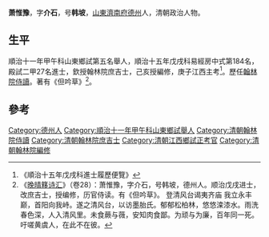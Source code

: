 {{明清人物信息框
| 姓名 = 蕭惟豫
| 圖片名稱=  
| 圖片大小 = 220px
| 圖片說明 =  
| 最高職務 = 庚子江西主考
| 國家 = 大清
| 爵位 =
| 籍貫 = [[山東|山東]][[濟南府|濟南府]][[德州|德州]]
| 字號 = 號介石
| 諡號 = 
| 出生日期 = 崇禎九年丙子十二月初九日（1637年1月4日）
| 出生地點 =
| 逝世日期 = 
| 逝世地點 = 
| 墓葬 = 
| 配偶 =  
| 親屬 = 曾祖蕭汝芝、祖蕭盡中、父蕭時亨
| 出身 = 
* 順治十一年甲午科山東鄉試第五名舉人
* 順治十五年戊戌科進士
| 經歷 = 
| 著作 =  
*
*
*
}}
'''萧惟豫'''{{BD|1637年|1月4日|？年||}}，字'''介石'''，号'''韩坡'''，[[山東|山東]][[濟南府|濟南府]][[德州|德州]]人，清朝政治人物。

== 生平 ==
順治十一年甲午科山東鄉試第五名舉人，順治十五年戊戌科易經房中式第184名，殿試二甲27名進士，欽授翰林院庶吉士，己亥授編修，庚子江西主考<ref>《順治十五年戊戌科進士履歷便覽》</ref>。歷任[[翰林院|翰林院]][[侍讀|侍讀]]。著有《但吟草》<ref>《[[晚晴簃诗汇|晚晴簃诗汇]]》（卷28）：萧惟豫，字介石，号韩坡，德州人。顺治戊戌进士，改庶吉士，授编修，历官侍读。有《但吟草》。 登清风台谒夷齐庙 我立永丰巅，首阳向我峙。遂之清风台，以访墨胎氏。郁郁松柏林，悠悠滦漆水。雨洗春色深，人入清风里。未食蕨与薇，安知肉食鄙。为顽与为廉，百年同一死。吁嗟黄虞人，在此不在彼。</ref>。

==參考==
{{reflist}}

{{順治十五年戊戌科殿試金榜}}

{{Authority control}}

{{DEFAULTSORT:Xiao蕭}}
[[Category:德州人|Category:德州人]]
[[Category:順治十一年甲午科山東鄉試舉人|Category:順治十一年甲午科山東鄉試舉人]]
[[Category:清朝翰林院侍讀|Category:清朝翰林院侍讀]]
[[Category:清朝翰林院庶吉士|Category:清朝翰林院庶吉士]]
[[Category:清朝江西鄉試正考官|Category:清朝江西鄉試正考官]]
[[Category:清朝翰林院編修|Category:清朝翰林院編修]]


{{清朝人物小作品}}